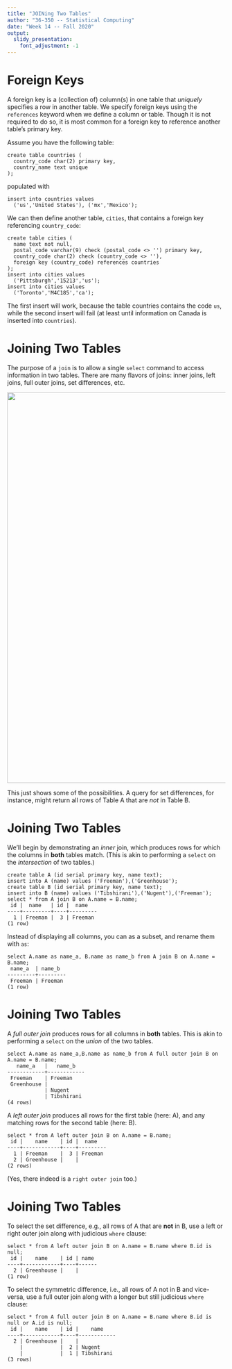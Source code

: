 ```yaml
---
title: "JOINing Two Tables"
author: "36-350 -- Statistical Computing"
date: "Week 14 -- Fall 2020"
output: 
  slidy_presentation: 
    font_adjustment: -1
---
```


Foreign Keys
===

A foreign key is a (collection of) column(s) in one table that <i>uniquely</i> specifies a row in another table. We specify foreign keys using the `references` keyword when we define a column or table. Though it is not required to do so, it is most common for a foreign key to reference another table's primary key.

Assume you have the following table:
```
create table countries ( 
  country_code char(2) primary key, 
  country_name text unique 
);
```
populated with
```
insert into countries values 
  ('us','United States'), ('mx','Mexico');
```

We can then define another table, `cities`, that contains a foreign key referencing `country_code`:
```
create table cities (
  name text not null,
  postal_code varchar(9) check (postal_code <> '') primary key,
  country_code char(2) check (country_code <> ''),
  foreign key (country_code) references countries 
);
insert into cities values 
  ('Pittsburgh','15213','us');
insert into cities values 
  ('Toronto','M4C185','ca');
```
The first insert will work, because the table countries contains the code `us`, while the second insert will fail (at least until information on Canada is inserted into `countries`).

Joining Two Tables
===

The purpose of a `join` is to allow a single `select` command to access information in two tables. There are many flavors of joins: inner joins, left joins, full outer joins, set differences, etc.

<center>![](http://www.stat.cmu.edu/~pfreeman/joins.png){width=900px}</center>

This just shows some of the possibilities. A query for set differences, for instance, might return all rows of Table A that are *not* in Table B.

Joining Two Tables
===

We'll begin by demonstrating an *inner* join, which produces rows for which the columns in **both** tables match. (This is akin to performing a `select` on the *intersection* of two tables.)
```
create table A (id serial primary key, name text);
insert into A (name) values ('Freeman'),('Greenhouse');
create table B (id serial primary key, name text);
insert into B (name) values ('Tibshirani'),('Nugent'),('Freeman');
select * from A join B on A.name = B.name;
 id |  name   | id |  name   
----+---------+----+---------
  1 | Freeman |  3 | Freeman
(1 row)
```

Instead of displaying all columns, you can as a subset, and rename them with `as`:
```
select A.name as name_a, B.name as name_b from A join B on A.name = B.name;
 name_a  | name_b  
---------+---------
 Freeman | Freeman
(1 row)
```

Joining Two Tables
===

A *full outer join* produces rows for all columns in **both** tables. This is akin to performing a `select` on the *union* of the two tables.

```
select A.name as name_a,B.name as name_b from A full outer join B on A.name = B.name;
   name_a   |   name_b   
------------+------------
 Freeman    | Freeman
 Greenhouse | 
            | Nugent
            | Tibshirani
(4 rows)
```

A *left outer join* produces all rows for the first table (here: A), and any matching rows for the second table (here: B).

```
select * from A left outer join B on A.name = B.name;
 id |    name    | id |  name   
----+------------+----+---------
  1 | Freeman    |  3 | Freeman
  2 | Greenhouse |    | 
(2 rows)
```

(Yes, there indeed is a `right outer join` too.)

Joining Two Tables
===

To select the set difference, e.g., all rows of A that are <b>not</b> in B, use a left or right outer join along with judicious `where` clause:

```
select * from A left outer join B on A.name = B.name where B.id is null;
 id |    name    | id | name 
----+------------+----+------
  2 | Greenhouse |    | 
(1 row)
```

To select the symmetric difference, i.e., all rows of A not in B and vice-versa, use a full outer join along with a longer but still judicious `where` clause:

```
select * from A full outer join B on A.name = B.name where B.id is null or A.id is null;
 id |    name    | id |    name    
----+------------+----+------------
  2 | Greenhouse |    | 
    |            |  2 | Nugent
    |            |  1 | Tibshirani
(3 rows)
```
